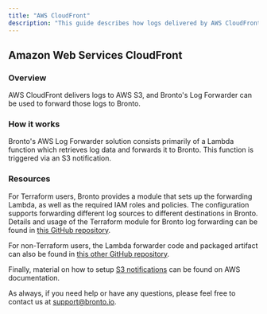 ```yaml
---
title: "AWS CloudFront"
description: "This guide describes how logs delivered by AWS CloudFront can be forwarded to Bronto."
---
```


## Amazon Web Services CloudFront

### Overview

 AWS CloudFront delivers logs to AWS S3, and Bronto's Log Forwarder can be used to forward those logs to Bronto.

### How it works

Bronto's AWS Log Forwarder solution consists primarily of a Lambda function which retrieves log data and forwards it to Bronto. This function is triggered via an S3 notification.

### Resources

For Terraform users, Bronto provides a module that sets up the forwarding Lambda, as well as the required IAM roles and policies. The configuration supports forwarding different log sources to different destinations in Bronto. Details and usage of the Terraform module for Bronto log forwarding can be found in [this GitHub repository](https://github.com/logchatio/brontobytes-aws-ingestion-terraform).

For non-Terraform users, the Lambda forwarder code and packaged artifact can also be found in [this other GitHub repository](https://github.com/logchatio/brontobytes-aws-ingestion-python).

Finally, material on how to setup [S3 notifications](https://docs.aws.amazon.com/AmazonS3/latest/userguide/enable-event-notifications.html) can be found on AWS documentation.

As always, if you need help or have any questions, please feel free to contact us at [support@bronto.io](mailto:support@bronto.io).
